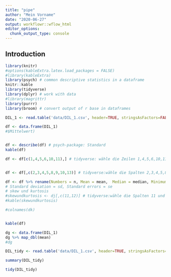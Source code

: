 ```yaml
---
title: "pipe"
author: "Mein Vorname"
date: "2020-06-27"
output: workflowr::wflow_html
editor_options:
  chunk_output_type: console
---
```


## Introduction

```r
library(knitr)
#options(kableExtra.latex.load_packages = FALSE)
#library(kableExtra)
library(psych) # common descriptive statistics in a dataframe
knitr::kable
library(tidyverse) 
library(dplyr) # work with data 
#library(magrittr)
library(purrr)
library(broom) # convert output of r base in dataframes

DIL_1 <- read.table('data/DIL_1.csv', header=TRUE, stringsAsFactors=FALSE, sep=";", dec=",", row.names="Dosisname")

df <- data.frame(DIL_1)
#$Mittelwert)


df <- describe(df) # psych-package: Standard
kable(df)

df <- df[c(1,4,5,6,10,11),] # tidyverse: wähle die Zeilen 1,4,5,6,10,11 aus und überführe sie in ein das Objekt dj


df <- df[,c(2,3,4,5,8,9,10,13)] # tidyverse:wähle die Spalten 2,3,4,5,8,9,10,13 aus und überführe sie in das Objekt dk

df <- df %>% rename(Numbers = n, Mean = mean,  Median = median, Minimum = min, Maximum = max, Range = range, 'Standard deviation'= sd, 'Standard errors' = se)
# Standard deviation = sd, Standard errors = se
# skew und kurtosis
#skewundkurtosis <- dj[,c(11,12)] # tidyverse:wähle die Spalten 11 und 12 aus und überführe sie in das Objekt dl
#kable(skewundkurtosis)

#colnames(dk) 


kable(df)

dg <- data.frame(DIL_1)
dg %>% map_dbl(mean)
#dg

```

```r
DIL_tidy <- read.table('data/DIL_1.csv', header=TRUE, stringsAsFactors=FALSE, sep=";", dec=",", row.names="Dosisname")

summary(DIL_tidy)

tidy(DIL_tidy)

``` 
